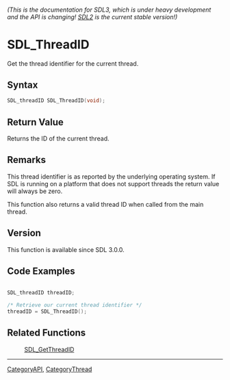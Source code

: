 ====== (This is the documentation for SDL3, which is under heavy development and the API is changing! [https://wiki.libsdl.org/SDL2/ SDL2] is the current stable version!) ======
= SDL_ThreadID =

Get the thread identifier for the current thread.

== Syntax ==

<syntaxhighlight lang='c'>
SDL_threadID SDL_ThreadID(void);
</syntaxhighlight>

== Return Value ==

Returns the ID of the current thread.

== Remarks ==

This thread identifier is as reported by the underlying operating system.
If SDL is running on a platform that does not support threads the return
value will always be zero.

This function also returns a valid thread ID when called from the main
thread.

== Version ==

This function is available since SDL 3.0.0.

== Code Examples ==

<syntaxhighlight lang='c++'>

SDL_threadID threadID;

/* Retrieve our current thread identifier */
threadID = SDL_ThreadID();
</syntaxhighlight>

== Related Functions ==

:[[SDL_GetThreadID]]

----
[[CategoryAPI]], [[CategoryThread]]


